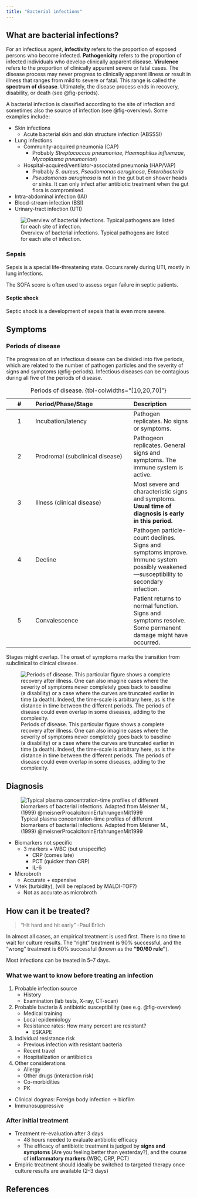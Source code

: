 ```yaml
---
title: "Bacterial infections"
---
```


## What are bacterial infections?

For an infectious agent, **infectivity** refers to the proportion of exposed persons who become infected.
**Pathogenicity** refers to the proportion of infected individuals who develop clinically apparent disease.
**Virulence** refers to the proportion of clinically apparent severe or fatal cases.
The disease process may never progress to clinically apparent illness or result in illness that ranges from mild to severe or fatal. This range is called the **spectrum of disease**.
Ultimately, the disease process ends in recovery, disability, or death (see @fig-periods).

A bacterial infection is classified according to the site of infection and sometimes also the source of infection (see @fig-overview). Some examples include:

* Skin infections
  * Acute bacterial skin and skin structure infection (ABSSSI)
* Lung infections
  * Community-acquired pneumonia (CAP)
    * Probably *Streptococcus pneumoniae*, *Haemophilus influenzae*, *Mycoplasma pneumoniae*)
  * Hospital-acquired/ventilator-associated pneumonia (HAP/VAP)
    * Probably *S. aureus*, *Pseudomonas aeruginosa*, *Enterobacteria*
    * *Pseudomonas aeruginosa* is not in the gut but on shower heads or sinks. It can only infect after antibiotic treatment when the gut flora is compromised.
* Intra-abdominal infection (IAI)
* Blood-stream infection (BSI)
* Urinary-tract infection (UTI)

![Overview of bacterial infections. Typical pathogens are listed for each site of infection.](images/bac-inf_overview.avif){#fig-overview}

### Sepsis

Sepsis is a special life-threatening state.
Occurs rarely during UTI, mostly in lung infections.

The SOFA score is often used to assess organ failure in septic patients.

#### Septic shock

Septic shock is a development of sepsis that is even more severe.

## Symptoms

### Periods of disease

The progression of an infectious disease can be divided into five periods, which are related to the number of pathogen particles and the severity of signs and symptoms (@fig-periods).
Infectious diseases can be contagious during all five of the periods of disease.

|   #   | Period/Phase/Stage | Description |
| :---: | :----------------- | :---------- |
|   1   | Incubation/latency | Pathogen replicates. No signs or symptoms. |
|   2   | Prodromal (subclinical disease) | Pathogeon replicates. General signs and symptoms. The immune system is active. |
|   3   | Illness (clinical disease) | Most severe and characteristic signs and symptoms. **Usual time of diagnosis is early in this period.** |
|   4   | Decline            | Pathogen particle-count declines. Signs and symptoms improve. Immune system possibly weakened---susceptibility to secondary infection. |
|   5   | Convalescence      | Patient returns to normal function. Signs and symptoms resolve. Some permanent damage might have occurred. |

: Periods of disease. {tbl-colwidths="[10,20,70]"}

Stages might overlap.
The onset of symptoms marks the transition from subclinical to clinical disease.

![Periods of disease. This particular figure shows a complete recovery after illness. One can also imagine cases where the severity of symptoms never completely goes back to baseline (a disability) or a case where the curves are truncated earlier in time (a death). Indeed, the time-scale is arbitrary here, as is the distance in time between the different periods. The periods of disease could even overlap in some diseases, adding to the complexity.](images/bac-inf_periods.avif){#fig-periods}

## Diagnosis

![Typical plasma concentration-time profiles of different biomarkers of bacterial infections. Adapted from Meisner M., (1999) @meisnerProcalcitoninErfahrungenMit1999](images/bac-inf_biomarkers.avif){#fig-biomarkers}

* Biomarkers not specific
    * 3 markers + WBC (but unspecific)
        * CRP (comes late)
        * PCT (quicker than CRP)
        * IL-6
* Microbroth
    * Accurate + expensive
* Vitek (turbidity), (will be replaced by MALDI-TOF?)
    * Not as accurate as microbroth

## How can it be treated?

> "Hit hard and hit early" -Paul Erlich

In almost all cases, an empirical treatment is used first.
There is no time to wait for culture results.
The "right" treatment is 90% successful, and the "wrong" treatment is 60% successful (known as the **"90/60 rule"**).

Most infections can be treated in 5--7 days.

### What we want to know before treating an infection

1. Probable infection source
    * History
    * Examination (lab tests, X-ray, CT-scan)
2. Probable bacteria & antibiotic susceptibility (see e.g. @fig-overview)
    * Medical training
    * Local epidemiology
    * Resistance rates: How many percent are resistant?
      * ESKAPE
3. Individual resistance risk
    * Previous infection with resistant bacteria
    * Recent travel
    * Hospitalization or antibiotics
4. Other considerations
    * Allergy
    * Other drugs (interaction risk)
    * Co-morbidities
    * PK

* Clinical dogmas: Foreign body infection -> biofilm
* Immunosuppressive

### After initial treatment

* Treatment re-evaluation after 3 days
    * 48 hours needed to evaluate antibiotic efficacy
    * The efficacy of antibiotic treatment is judged by **signs and symptoms** (Are you feeling better than yesterday?), and the course of **inflammatory markers** (WBC, CRP, PCT)
* Empiric treatment should ideally be switched to targeted therapy once culture results are available (2--3 days)

## References

::: {#refs}
:::
